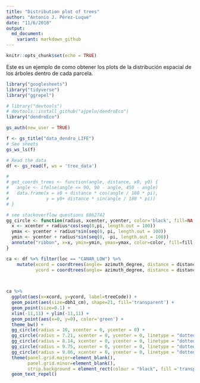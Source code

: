 ```yaml
---
title: "Distribution plot of trees"
author: "Antonio J. Pérez-Luque"
date: "11/6/2018"
output:
  md_document:
    variant: markdown_github
---
```



```r
knitr::opts_chunk$set(echo = TRUE)
```

Este es un ejemplo de como obtener los plots de la distribución espacial de los árboles dentro de cada parcela. 

```r
library("googlesheets")
library("tidyverse")
library("ggrepel")

# library("devtools")
# devtools::install_github("ajpelu/dendroEco")
library("dendroEco")
```



```r
gs_auth(new_user = TRUE) 

f <- gs_title("data_dendro_LIFE")
# See sheets 
gs_ws_ls(f)

# Read the data  
df <- gs_read(f, ws = 'tree_data')

# 
# get_coords_trees <- function(angle, distance, x0, y0) {
#   angle <- ifelse(angle <= 90, 90 - angle, 450 - angle)
#   data.frame(x = x0 + distance * cos(angle / 180 * pi),
#              y = y0+ distance * sin(angle / 180 * pi))
# }

# see stackoverflow questions 6862742
gg_circle <- function(radius, xcenter, ycenter, color='black', fill=NA, ...){
  x <- xcenter + radius*cos(seq(0,pi, length.out = 100))
  ymax <- ycenter + radius*sin(seq(0, pi, length.out = 100))
  ymin <- ycenter + radius*sin(seq(0, -pi, length.out = 100))
  annotate("ribbon", x=x, ymin=ymin, ymax=ymax, color=color, fill=fill, ...)
}

ca <- df %>% filter(loc == "CANAR_LOW") %>% 
    mutate(xcord = coordtrees(angle= azimuth_degree, distance = distance_m)$x,
           ycord = coordtrees(angle= azimuth_degree, distance = distance_m)$y)
  


ca %>%  
  ggplot(aes(x=xcord, y=ycord, label=treeCode)) + 
  geom_point(aes(size=dbh1_cm), shape=21, fill='transparent') +
  geom_point(size=0.1) +
  xlim(-11,11) + ylim(-11,11) + 
  geom_point(aes(x=0, y=0), color='green') +
  theme_bw() +
  gg_circle(radius = 10, xcenter = 0, ycenter = 0) +
  gg_circle(radius = 7.21, xcenter = 0, ycenter = 0, linetype = "dotted") +
  gg_circle(radius = 8.14, xcenter = 0, ycenter = 0, linetype = "dotted") +
  gg_circle(radius = 9.75, xcenter = 0, ycenter = 0, linetype = "dotted") +
  gg_circle(radius = 9.86, xcenter = 0, ycenter = 0, linetype = "dotted") +
  theme(panel.grid.major=element_blank(), 
        panel.grid.minor=element_blank(), 
        strip.background = element_rect(colour = "black", fill ='transparent')) +
  geom_text_repel()
```

